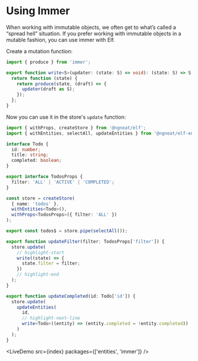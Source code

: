 # Using Immer


When working with immutable objects, we often get to what’s called a “spread hell” situation. If you prefer working with immutable objects in a mutable fashion, you can use immer with Elf.

Create a mutation function:

```ts title="store/mutations.ts"
import { produce } from 'immer';

export function write<S>(updater: (state: S) => void): (state: S) => S {
  return function (state) {
    return produce(state, (draft) => {
      updater(draft as S);
    });
  };
}
```

Now you can use it in the store's `update` function:

```ts title="todos.respository.ts"
import { withProps, createStore } from '@ngneat/elf';
import { withEntities, selectAll, updateEntities } from '@ngneat/elf-entities';

interface Todo {
  id: number;
  title: string;
  completed: boolean;
}

export interface TodosProps {
  filter: 'ALL' | 'ACTIVE' | 'COMPLETED';
}

const store = createStore(
  { name: 'todos' },
  withEntities<Todo>(),
  withProps<TodosProps>({ filter: 'ALL' })
);

export const todos$ = store.pipe(selectAll());

export function updateFilter(filter: TodosProps['filter']) {
  store.update(
    // highlight-start
    write((state) => {
      state.filter = filter;
    })
    // highlight-end
  );
}

export function updateCompleted(id: Todo['id']) {
  store.update(
    updateEntities(
      id,
      // highlight-next-line
      write<Todo>((entity) => (entity.completed = !entity.completed))
    )
  );
}
```

<LiveDemo src={index} packages={['entities', 'immer']} />
